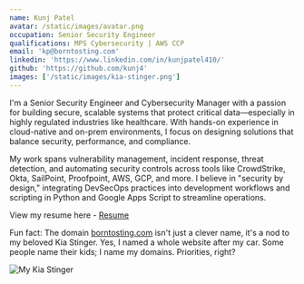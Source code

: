 ```yaml
---
name: Kunj Patel
avatar: /static/images/avatar.png
occupation: Senior Security Engineer
qualifications: MPS Cybersecurity | AWS CCP
email: 'kp@borntosting.com'
linkedin: 'https://www.linkedin.com/in/kunjpatel410/'
github: 'https://github.com/kunj4'
images: ['/static/images/kia-stinger.png']
---
```


I'm a Senior Security Engineer and Cybersecurity Manager with a passion for building secure, scalable systems that protect critical data—especially in highly regulated industries like healthcare. With hands-on experience in cloud-native and on-prem environments, I focus on designing solutions that balance security, performance, and compliance.

My work spans vulnerability management, incident response, threat detection, and automating security controls across tools like CrowdStrike, Okta, SailPoint, Proofpoint, AWS, GCP, and more. I believe in "security by design," integrating DevSecOps practices into development workflows and scripting in Python and Google Apps Script to streamline operations.

View my resume here - [Resume](/resume)

Fun fact: The domain [borntosting.com](https://www.borntosting.com) isn't just a clever name, it's a nod to my beloved Kia Stinger. Yes, I named a whole website after my car. Some people name their kids; I name my domains. Priorities, right?

![My Kia Stinger](/static/images/kia-stinger.png)
